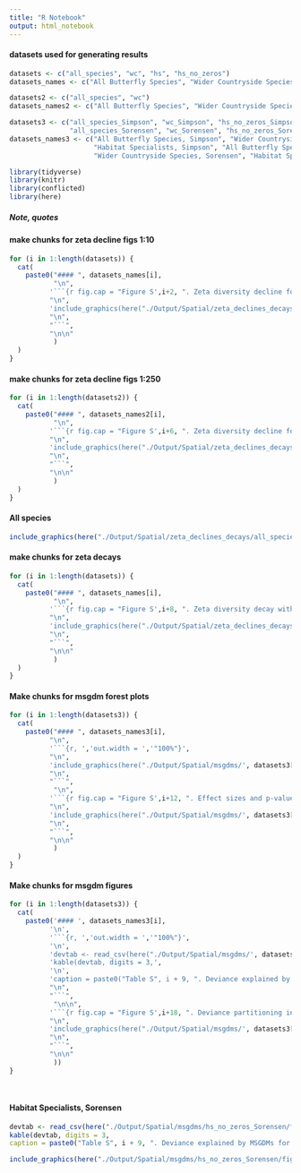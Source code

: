 ```yaml
---
title: "R Notebook"
output: html_notebook
---
```


#### datasets used for generating results
```r
datasets <- c("all_species", "wc", "hs", "hs_no_zeros")
datasets_names <- c("All Butterfly Species", "Wider Countryside Species", "Habitat Specialists including sites with no species", "Habitat Specialists excluding sites with no species" )

datasets2 <- c("all_species", "wc")
datasets_names2 <- c("All Butterfly Species", "Wider Countryside Species")

datasets3 <- c("all_species_Simpson", "wc_Simpson", "hs_no_zeros_Simpson", 
               "all_species_Sorensen", "wc_Sorensen", "hs_no_zeros_Sorensen")
datasets_names3 <- c("All Butterfly Species, Simpson", "Wider Countryside Species, Simpson", 
                     "Habitat Specialists, Simpson", "All Butterfly Species, Sorensen", 
                     "Wider Countryside Species, Sorensen", "Habitat Specialists, Sorensen")

```

```r
library(tidyverse)
library(knitr)
library(conflicted)
library(here)
```

##### Note, quotes

#### make chunks for zeta decline figs 1:10
```r
for (i in 1:length(datasets)) {
  cat(
    paste0("#### ", datasets_names[i],
           "\n",
          '```{r fig.cap = "Figure S',i+2, ". Zeta diversity decline for ", datasets_names[i], ', zeta orders 1 to 10", out.width = ','"100%"}',
          "\n",
          'include_graphics(here("./Output/Spatial/zeta_declines_decays/', datasets[i], "/", datasets[i], '_zeta_decline_to_10.png"))',
          "\n",
          "```",
          "\n\n"
           )
  )
}
```
#### make chunks for zeta decline figs 1:250

```r
for (i in 1:length(datasets2)) {
  cat(
    paste0("#### ", datasets_names2[i],
           "\n",
          '```{r fig.cap = "Figure S',i+6, ". Zeta diversity decline for ", datasets_names2[i], ', zeta orders 1 to 10", out.width = ','"100%"}',
          "\n",
          'include_graphics(here("./Output/Spatial/zeta_declines_decays/', datasets2[i], "/", datasets2[i], '_zeta_decline_to_250.png"))',
          "\n",
          "```",
          "\n\n"
           )
  )
}
```

#### All species
```r
include_graphics(here("./Output/Spatial/zeta_declines_decays/all_species/all_species_zeta_distance_decays.png"))
```


#### make chunks for zeta decays
```r
for (i in 1:length(datasets)) {
  cat(
    paste0("#### ", datasets_names[i],
           "\n",
          '```{r fig.cap = "Figure S',i+8, ". Zeta diversity decay with distance for ", ', zeta orders 1 to 100", out.width = ','"100%"}',
          "\n",
          'include_graphics(here("./Output/Spatial/zeta_declines_decays/', datasets[i], "/", datasets[i], '_zeta_distance_decays.png))',
          "\n",
          "```",
          "\n\n"
           )
  )
}

```


#### Make chunks for msgdm forest plots
```r
for (i in 1:length(datasets3)) {
  cat(
    paste0("#### ", datasets_names3[i],
          "\n",
          '```{r, ','out.width = ','"100%"}',
          "\n",
          'include_graphics(here("./Output/Spatial/msgdms/', datasets3[i],  '/figs_tables/forest_plot.png"))',
          "\n",
          "```",
           "\n",
          '```{r fig.cap = "Figure S',i+12, ". Effect sizes and p-values for splines of predictor variables and the intercept for ", datasets_names3[i], '", out.width = ','"100%"}',
          "\n",
          'include_graphics(here("./Output/Spatial/msgdms/', datasets3[i],  '/figs_tables/forest_plot_p_values.png"))',
          "\n",
          "```",
          "\n\n"
           )
  )
}
```

#### Make chunks for msgdm figures
```r


for (i in 1:length(datasets3)) {
  cat(
    paste0('#### ', datasets_names3[i],
          '\n',
          '```{r, ','out.width = ','"100%"}',
          '\n',
          'devtab <- read_csv(here("./Output/Spatial/msgdms/', datasets3[i],  '/figs_tables/deviance_table.csv"))',               '\n',
          'kable(devtab, digits = 3,',
          '\n',  
          'caption = paste0("Table S", i + 9, ". Deviance explained by MSGDMs for ', datasets_names3[i], '"))',
          "\n",
          "```",
           "\n\n",
          '```{r fig.cap = "Figure S',i+18, ". Deviance partitioning in MSGDMS for ", datasets_names3[i], '", out.width = ','"100%"}',
          "\n",
          'include_graphics(here("./Output/Spatial/msgdms/', datasets3[i],  '/figs_tables/msgdm_var_pie.png"))',
          "\n",          
          "```",
          "\n\n"
           ))
}        
          
 
```



#### Habitat Specialists, Sorensen
```r
devtab <- read_csv(here("./Output/Spatial/msgdms/hs_no_zeros_Sorensen/figs_tables/deviance_table.csv"))
kable(devtab, digits = 3,
caption = paste0("Table S", i + 9, ". Deviance explained by MSGDMs for Habitat Specialists, Sorensen"))
```

```r
include_graphics(here("./Output/Spatial/msgdms/hs_no_zeros_Sorensen/figs_tables/msgdm_var_pie.png"))
```












